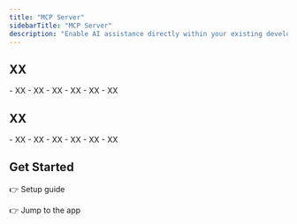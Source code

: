 ```yaml
---
title: "MCP Server"
sidebarTitle: "MCP Server"
description: "Enable AI assistance directly within your existing development tools, connect to CI/CD pipelines for automated code review, and integrate with IDEs for contextual code analysis."
---
```


## XX

<AccordionGroup>

<Accordion title="XX">
- XX
- XX
</Accordion>

<Accordion title="XX">
- XX
- XX
</Accordion>

<Accordion title="XX">
- XX
- XX
</Accordion>

</AccordionGroup>


## XX

<AccordionGroup>

<Accordion title="XX">
- XX
- XX
</Accordion>

<Accordion title="XX">
- XX
- XX
</Accordion>

<Accordion title="XX">
- XX
- XX
</Accordion>

</AccordionGroup>

## Get Started

👉 Setup guide

👉 Jump to the app